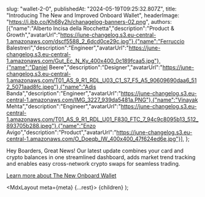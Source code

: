 

  slug: "wallet-2-0",
  publishedAt: "2024-05-19T09:25:32.807Z",
  title: "Introducing The New and Improved Onboard Wallet",
  headerImage: "https://i.ibb.co/Kh68y2h/chanagelog-banners-02.png",
  authors: [{"name":"Alberto Incisa della Rocchetta","description":"Product & Growth","avatarUrl":"https://june-changelog.s3.eu-central-1.amazonaws.com/dscf5588_2_6dcd0ce29c.jpg"},{"name":"Ferruccio Balestreri","description":"Engineer","avatarUrl":"https://june-changelog.s3.eu-central-1.amazonaws.com/Gut_Ec_N_Ky_400x400_0c189fcaa5.jpg"},{"name":"Daniel Beere","description":"Designer","avatarUrl":"https://june-changelog.s3.eu-central-1.amazonaws.com/T01_AS_9_R1_RDL_U03_C1_S7_F5_A5_90609690daa6_512_5071aad8fc.jpeg"},{"name":"Adis Banda","description":"Engineer","avatarUrl":"https://june-changelog.s3.eu-central-1.amazonaws.com/IMG_3227_939da5481a.PNG"},{"name":"Vinayak Mehta","description":"Engineer","avatarUrl":"https://june-changelog.s3.eu-central-1.amazonaws.com/T01_AS_9_R1_RDL_U01_F830_FTC_7_94c9c8095b13_512_893705b288.jpeg"},{"name":"Enzo Avigo","description":"Product","avatarUrl":"https://june-changelog.s3.eu-central-1.amazonaws.com/O_Doeqb_IW_400x400_47f624ed6e.jpg"}],
};

Hey Boarders, Great News! Our latest update combines your card and crypto balances in one streamlined dashboard, adds market trend tracking and enables easy cross-network crypto swaps for seamless trading.

[Learn more about The New Onboard Wallet](https://www.notion.so/The-New-and-Improved-Onboard-Wallet-212699821d5c4f6384e7db1b61687d82?pvs=4)


  <MdxLayout meta={meta} {...rest}>
    {children}
  </MdxLayout>
);
